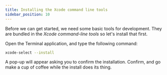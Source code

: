 ```yaml
---
title: Installing the Xcode command line tools
sidebar_position: 10
---
```


Before we can get started, we need some basic tools for development.
They are bundled in the _Xcode command-line tools_ so let's install
that first.

Open the Terminal application, and type the following command:

```bash
xcode-select --install
```

A pop-up will appear asking you to confirm the installation.
Confirm, and go make a cup of coffee while the install does its thing.
